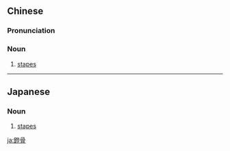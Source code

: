 {{also|镫骨}}
==Chinese==
{{zh-forms|s=镫骨}}

===Pronunciation===
{{zh-pron
|m=dènggǔ
|c=dang3 gwat1
|cat=n
}}

===Noun===
{{zh-noun}}

# {{lb|zh|skeleton}} [[stapes]]

----

==Japanese==
{{ja-kanjitab|あぶみ|こつ|yomi=y}}

===Noun===
{{ja-noun|あぶみこつ}}

# {{lb|ja|skeleton|sort=あぶみこつ}} [[stapes]]

[[ja:鐙骨]]